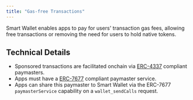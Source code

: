 ```yaml
---
title: "Gas-free Transactions"
---
```



Smart Wallet enables apps to pay for users' transaction gas fees, allowing free transactions or removing the need for users to hold native tokens.

## Technical Details
- Sponsored transactions are facilitated onchain via [ERC-4337](https://eips.ethereum.org/EIPS/eip-4337) compliant paymasters.
- Apps must have a [ERC-7677](https://eips.ethereum.org/EIPS/eip-7677) compliant paymaster service. 
- Apps can share this paymaster to Smart Wallet via the ERC-7677 `paymasterService` capability on a `wallet_sendCalls` request.